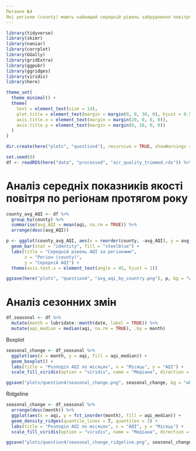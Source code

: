 ```yaml
---
Питання №4
Які регіони (county) мають найвищий середній рівень забруднення повітря (AQI) протягом року?
---
```


```r
library(tidyverse)
library(skimr)
library(naniar)
library(corrplot)
library(GGally)
library(gridExtra)
library(ggpubr)
library(ggridges)
library(viridis)
library(here)

theme_set(
  theme_minimal() +
  theme(
    text = element_text(size = 14),
    plot.title = element_text(margin = margin(0, 0, 30, 0), hjust = 0.5),
    axis.title.x = element_text(margin = margin(20, 0, 0, 0)),
    axis.title.y = element_text(margin = margin(0, 10, 0, 0))
  )
)

dir.create(here("plots", "question4"), recursive = TRUE, showWarnings = FALSE)
```

```r
set.seed(0)
df <- readRDS(here("data", "processed", "air_quality_trimmed.rds")) %>% slice_sample(n=100000)
```

# Аналіз середніх показників якості повітря по регіонам протягом року

```r
county_avg_AQI <- df %>%
  group_by(county) %>%
  summarise(avg_AQI = mean(aqi, na.rm = TRUE)) %>%
  arrange(desc(avg_AQI))

p <- ggplot(county_avg_AQI, aes(x = reorder(county, -avg_AQI), y = avg_AQI)) +
  geom_bar(stat = "identity", fill = "steelblue") +
  labs(title = "Середній рівень AQI за регіонами",
       x = "Регіон (county)",
       y = "Середній AQI") +
  theme(axis.text.x = element_text(angle = 45, hjust = 1))

ggsave(here("plots", "question4", "avg_aqi_by_country.png"), p, bg = "white", dpi = 200)
```

# Аналіз сезонних змін

```r
df_seasonal <- df %>%
  mutate(month = lubridate::month(date, label = TRUE)) %>% 
  mutate(aqi_median = median(aqi, na.rm = TRUE), .by = month)
```

Boxplot

```r
seasonal_change <- df_seasonal %>% 
  ggplot(aes(x = month, y = aqi, fill = aqi_median)) +
  geom_boxplot() +
  labs(title = "Розподіл AQI по місяцях", x = "Місяць", y = "AQI") + 
  scale_fill_viridis(option = "viridis", name = "Медіана", direction = -1)

ggsave("plots/question4/seasonal_change.png", seasonal_change, bg = "white", dpi = 200)
```

Ridgeline

```r
seasonal_change <- df_seasonal %>% 
  arrange(desc(month)) %>%
  ggplot(aes(x = aqi, y = fct_inorder(month), fill = aqi_median)) +
  geom_density_ridges(quantile_lines = T, quantiles = 2) +
  labs(title = "Розподіл AQI по місяцях", x = "AQI", y = "Місяць") +
  scale_fill_viridis(option = "viridis", name = "Медіана", direction = -1)

ggsave("plots/question4/seasonal_change_ridgeline.png", seasonal_change, bg = "white", dpi = 200)
```